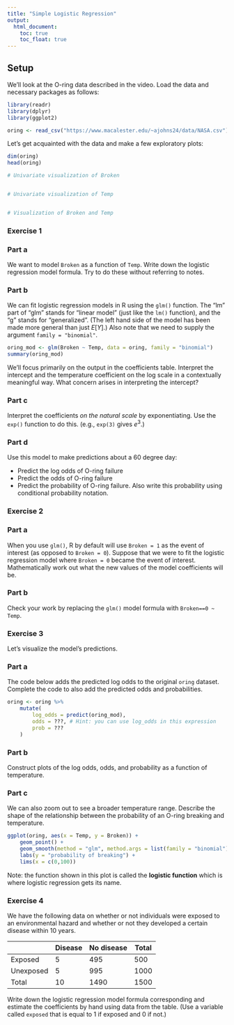 ```yaml
---
title: "Simple Logistic Regression"
output: 
  html_document:
    toc: true
    toc_float: true
---
```


## Setup

We'll look at the O-ring data described in the video. Load the data and necessary packages as follows:

```r
library(readr)
library(dplyr)
library(ggplot2)

oring <- read_csv("https://www.macalester.edu/~ajohns24/data/NASA.csv")
```

Let's get acquainted with the data and make a few exploratory plots:

```r
dim(oring)
head(oring)

# Univariate visualization of Broken


# Univariate visualization of Temp


# Visualization of Broken and Temp
```

### Exercise 1

### Part a

We want to model `Broken` as a function of `Temp`. Write down the logistic regression model formula. Try to do these without referring to notes.

### Part b

We can fit logistic regression models in R using the `glm()` function. The "lm" part of "glm" stands for "linear model" (just like the `lm()` function), and the "g" stands for "generalized". (The left hand side of the model has been made more general than just $E[Y]$.) Also note that we need to supply the argument `family = "binomial"`.

```r
oring_mod <- glm(Broken ~ Temp, data = oring, family = "binomial")
summary(oring_mod)
```

We'll focus primarily on the output in the coefficients table. Interpret the intercept and the temperature coefficient on the log scale in a contextually meaningful way. What concern arises in interpreting the intercept?

### Part c

Interpret the coefficients *on the natural scale* by exponentiating. Use the `exp()` function to do this. (e.g., `exp(3)` gives $e^3$.)

### Part d

Use this model to make predictions about a 60 degree day:

- Predict the log odds of O-ring failure
- Predict the odds of O-ring failure
- Predict the probability of O-ring failure. Also write this probability using conditional probability notation.





### Exercise 2

### Part a

When you use `glm()`, R by default will use `Broken = 1` as the event of interest (as opposed to `Broken = 0`). Suppose that we were to fit the logistic regression model where `Broken = 0` became the event of interest. Mathematically work out what the new values of the model coefficients will be.

### Part b

Check your work by replacing the `glm()` model formula with `Broken==0 ~ Temp`.





### Exercise 3

Let's visualize the model's predictions.

### Part a

The code below adds the predicted log odds to the original `oring` dataset. Complete the code to also add the predicted odds and probabilities.

```r
oring <- oring %>%
    mutate(
        log_odds = predict(oring_mod),
        odds = ???, # Hint: you can use log_odds in this expression
        prob = ???
    )
```

### Part b

Construct plots of the log odds, odds, and probability as a function of temperature.

### Part c

We can also zoom out to see a broader temperature range. Describe the shape of the relationship between the probability of an O-ring breaking and temperature.

```r
ggplot(oring, aes(x = Temp, y = Broken)) +
    geom_point() +
    geom_smooth(method = "glm", method.args = list(family = "binomial"), se = FALSE, fullrange = TRUE) + 
    labs(y = "probability of breaking") + 
    lims(x = c(0,100))
```

Note: the function shown in this plot is called the **logistic function** which is where logistic regression gets its name.





### Exercise 4

We have the following data on whether or not individuals were exposed to an environmental hazard and whether or not they developed a certain disease within 10 years.

|           | Disease | No disease | Total |
|-----------|---------|------------|-------|
| Exposed   | 5       | 495        | 500   |
| Unexposed | 5       | 995        | 1000  |
| Total     | 10      | 1490       | 1500  |

Write down the logistic regression model formula corresponding and estimate the coefficients by hand using data from the table. (Use a variable called `exposed` that is equal to 1 if exposed and 0 if not.)

